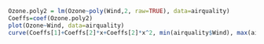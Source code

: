 
```r
Ozone.poly2 = lm(Ozone~poly(Wind,2, raw=TRUE), data=airquality) 
Coeffs=coef(Ozone.poly2) 
plot(Ozone~Wind, data=airquality) 
curve(Coeffs[1]+Coeffs[2]*x+Coeffs[2]*x^2, min(airquality$Wind), max(airquality$Wind), add=TRUE) 
```  
 

